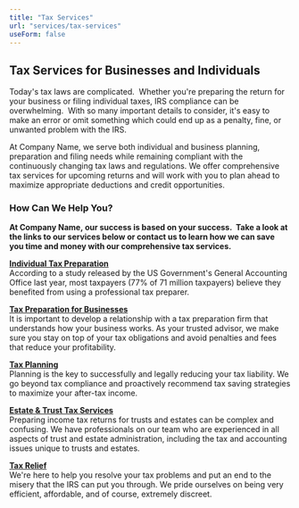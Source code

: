 ```yaml
---
title: "Tax Services"
url: "services/tax-services"
useForm: false
---
```


**Tax Services for Businesses and Individuals**
-----------------------------------------------

Today's tax laws are complicated.  Whether you're preparing the return for your business or filing individual taxes, IRS compliance can be overwhelming.  With so many important details to consider, it's easy to make an error or omit something which could end up as a penalty, fine, or unwanted problem with the IRS.

At Company Name, we serve both individual and business planning, preparation and filing needs while remaining compliant with the continuously changing tax laws and regulations. We offer comprehensive tax services for upcoming returns and will work with you to plan ahead to maximize appropriate deductions and credit opportunities.

### **How Can We Help You?**

**At Company Name, our success is based on your success.  Take a look at the links to our services below or contact us to learn how we can save you time and money with our comprehensive tax services.**

**[Individual Tax Preparation](services/tax-services/individual-tax-preparation)**  
According to a study released by the US Government's General Accounting Office last year, most taxpayers (77% of 71 million taxpayers) believe they benefited from using a professional tax preparer.

**[Tax Preparation for Businesses](services/tax-services/tax-preparation-for-business)**  
It is important to develop a relationship with a tax preparation firm that understands how your business works. As your trusted advisor, we make sure you stay on top of your tax obligations and avoid penalties and fees that reduce your profitability.

**[Tax Planning](services/tax-services/tax-planning)**  
Planning is the key to successfully and legally reducing your tax liability. We go beyond tax compliance and proactively recommend tax saving strategies to maximize your after-tax income.

**[Estate & Trust Tax Services](services/tax-services/estate-trust-tax-services)**  
Preparing income tax returns for trusts and estates can be complex and confusing. We have professionals on our team who are experienced in all aspects of trust and estate administration, including the tax and accounting issues unique to trusts and estates.

**[Tax Relief](services/tax-services/tax-relief)**  
We're here to help you resolve your tax problems and put an end to the misery that the IRS can put you through. We pride ourselves on being very efficient, affordable, and of course, extremely discreet.
